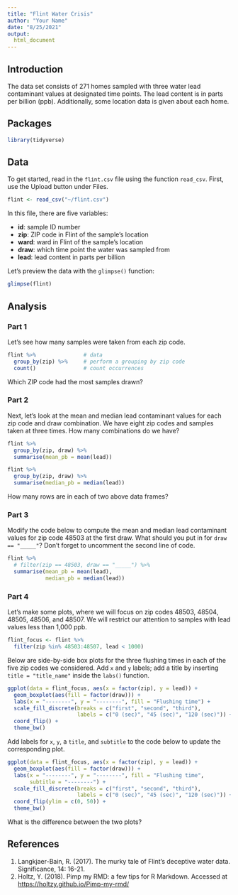 ```yaml
---
title: "Flint Water Crisis"
author: "Your Name"
date: "8/25/2021"
output: 
  html_document 
---
```


## Introduction

The data set consists of 271 homes sampled with three water lead contaminant values at designated time points. The lead content is in parts per billion (ppb). Additionally, some location data is given about each home.

## Packages

```r
library(tidyverse)
```

## Data

To get started, read in the `flint.csv` file using the function `read_csv`. First, use the Upload button under Files.

```r
flint <- read_csv("~/flint.csv")
```

In this file, there are five variables:

- **id**: sample ID number
- **zip**: ZIP code in Flint of the sample's location
- **ward**: ward in Flint of the sample's location
- **draw**: which time point the water was sampled from
- **lead**: lead content in parts per billion

Let's preview the data with the `glimpse()` function:

```r
glimpse(flint)
```

## Analysis

### Part 1

Let’s see how many samples were taken from each zip code.

```r
flint %>%               # data
  group_by(zip) %>%     # perform a grouping by zip code
  count()               # count occurrences
```

Which ZIP code had the most samples drawn?

### Part 2

Next, let's look at the mean and median lead contaminant values for each zip code and draw combination. We have eight zip codes and samples taken at three times. How many combinations do we have?

```r
flint %>% 
  group_by(zip, draw) %>% 
  summarise(mean_pb = mean(lead))
```

```r
flint %>% 
  group_by(zip, draw) %>% 
  summarise(median_pb = median(lead))
```

How many rows are in each of two above data frames?

### Part 3

Modify the code below to compute the mean and median lead contaminant values for zip code 48503 at the first draw. What should you put in for `draw == "_____"`? Don’t forget to uncomment the second line of code.

```r
flint %>% 
  # filter(zip == 48503, draw == "_____") %>% 
  summarise(mean_pb = mean(lead),
            median_pb = median(lead))
```

### Part 4

Let’s make some plots, where we will focus on zip codes 48503, 48504, 48505, 48506, and 48507. We will restrict our attention to samples with lead values less than 1,000 ppb.

```r
flint_focus <- flint %>% 
  filter(zip %in% 48503:48507, lead < 1000)
```

Below are side-by-side box plots for the three flushing times in each of the five zip codes we considered. Add `x` and `y` labels; add a title by inserting `title = "title_name"` inside the `labs()` function.

```r
ggplot(data = flint_focus, aes(x = factor(zip), y = lead)) +
  geom_boxplot(aes(fill = factor(draw))) +
  labs(x = "--------", y = "--------", fill = "Flushing time") +
  scale_fill_discrete(breaks = c("first", "second", "third"),
                      labels = c("0 (sec)", "45 (sec)", "120 (sec)")) +
  coord_flip() +
  theme_bw()
```

Add labels for `x`, `y`, a `title`, and `subtitle` to the code below to update the corresponding plot.

```r
ggplot(data = flint_focus, aes(x = factor(zip), y = lead)) +
  geom_boxplot(aes(fill = factor(draw))) + 
  labs(x = "--------", y = "--------", fill = "Flushing time",
       subtitle = "--------") +
  scale_fill_discrete(breaks = c("first", "second", "third"),
                      labels = c("0 (sec)", "45 (sec)", "120 (sec)")) +
  coord_flip(ylim = c(0, 50)) +
  theme_bw()
```

What is the difference between the two plots?

## References

1. Langkjaer-Bain, R. (2017). The murky tale of Flint’s deceptive water data. Significance, 14: 16-21.
2. Holtz, Y. (2018). Pimp my RMD: a few tips for R Markdown. Accessed at [https://holtzy.github.io/Pimp-my-rmd/](https://holtzy.github.io/Pimp-my-rmd/)